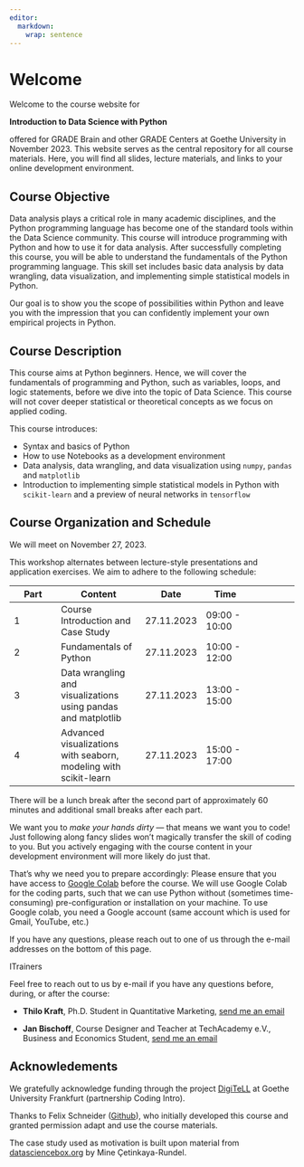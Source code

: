 ```yaml
---
editor: 
  markdown: 
    wrap: sentence
---
```


# Welcome {.unnumbered}

Welcome to the course website for

**Introduction to Data Science with Python**

offered for GRADE Brain and other GRADE Centers at Goethe University in November 2023.
This website serves as the central repository for all course materials.
Here, you will find all slides, lecture materials, and links to your online development environment.

## Course Objective

Data analysis plays a critical role in many academic disciplines, and the Python programming language has become one of the standard tools within the Data Science community.
This course will introduce programming with Python and how to use it for data analysis.
After successfully completing this course, you will be able to understand the fundamentals of the Python programming language.
This skill set includes basic data analysis by data wrangling, data visualization, and implementing simple statistical models in Python.

Our goal is to show you the scope of possibilities within Python and leave you with the impression that you can confidently implement your own empirical projects in Python.

## Course Description

This course aims at Python beginners.
Hence, we will cover the fundamentals of programming and Python, such as variables, loops, and logic statements, before we dive into the topic of Data Science.
This course will not cover deeper statistical or theoretical concepts as we focus on applied coding.

This course introduces:

-   Syntax and basics of Python
-   How to use Notebooks as a development environment
-   Data analysis, data wrangling, and data visualization using `numpy`, `pandas` and `matplotlib`
-   Introduction to implementing simple statistical models in Python with `scikit-learn` and a preview of neural networks in `tensorflow`

## Course Organization and Schedule

We will meet on November 27, 2023. 

This workshop alternates between lecture-style presentations and application exercises.
We aim to adhere to the following schedule:

| Part | Content                                                          | Date       | Time                                                                                    
|-------------|-----------------------|-------------|-------------|-------------|
| 1    | Course Introduction and Case Study                               | 27.11.2023 | 09:00 - 10:00  
| 2    | Fundamentals of Python                                           | 27.11.2023 | 10:00 - 12:00
| 3    | Data wrangling and visualizations using pandas and matplotlib    | 27.11.2023 | 13:00 - 15:00  
| 4    | Advanced visualizations with seaborn, modeling with scikit-learn | 27.11.2023 | 15:00 - 17:00

There will be a lunch break after the second part of approximately 60 minutes and additional small breaks after each part.

We want you to *make your hands dirty* --- that means we want you to code!
Just following along fancy slides won't magically transfer the skill of coding to you.
But you actively engaging with the course content in your development environment will more likely do just that.

That's why we need you to prepare accordingly: Please ensure that you have access to [Google Colab](https://colab.research.google.com/) before the course.
We will use Google Colab for the coding parts, such that we can use Python without (sometimes time-consuming) pre-configuration or installation on your machine.
To use Google colab, you need a Google account (same account which is used for Gmail, YouTube, etc.)

If you have any questions, please reach out to one of us through the e-mail addresses on the bottom of this page.

ITrainers

<!-- Include a short biography for all teachers and include their email and personal websites -->

Feel free to reach out to us by e-mail if you have any questions before, during, or after the course:

-   **Thilo Kraft**, Ph.D.
    Student in Quantitative Marketing, [send me an email](mailto:t.kraft@wiwi.uni-frankfurt.de)

-   **Jan Bischoff**, Course Designer and Teacher at TechAcademy e.V., Business and Economics Student, [send me an email](mailto:jan.bischoff@tech-academy.io)

<!-- ## License {.unnumbered} -->

<!-- <!-- Describe the course license here. More information on licenses: https://opensource.org/licenses -->

<!-- <a rel="license" href="https://creativecommons.org/licenses/by-sa/4.0/"><img src="https://licensebuttons.net/l/by-sa/4.0/88x31.png" alt="Creative Commons License" style="border-width:0"/></a><br />This online work is licensed under a <a rel="license" href="https://creativecommons.org/licenses/by-sa/4.0/">Creative Commons Attribution-ShareAlike 4.0 International</a>. -->

<!-- Visit [here](https://github.com/rstudio-education/datascience-box/blob/master/LICENSE.md) for more information about the license. -->

## Acknowledements {.unnumbered}

<!-- Include any acknowledgements for the course here, especially if you relied on some materials -->
We gratefully acknowledge funding through the project [DigiTeLL](https://www.uni-frankfurt.de/106206707/Projekt_DigiTeLL) at Goethe University Frankfurt (partnership Coding Intro).

Thanks to Felix Schneider ([Github](https://github.com/flxmschneider)), who initially developed this course and granted permission adapt and use the course materials.

The case study used as motivation is built upon material from [datasciencebox.org](https://datasciencebox.org/) by Mine Çetinkaya-Rundel.
